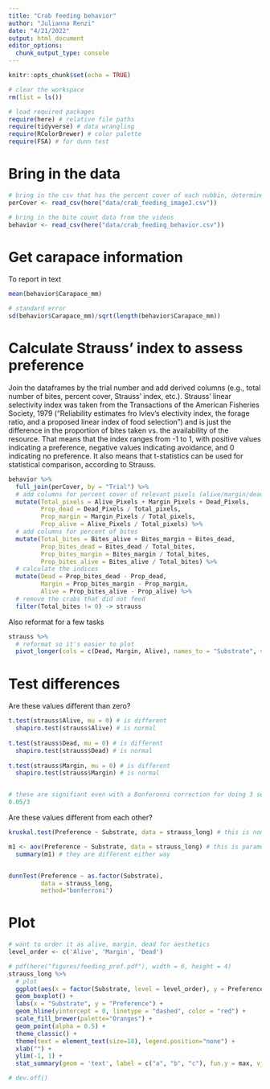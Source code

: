```yaml
---
title: "Crab feeding behavior"
author: "Julianna Renzi"
date: "4/21/2022"
output: html_document
editor_options: 
  chunk_output_type: console
---
```


```r
knitr::opts_chunk$set(echo = TRUE)

# clear the workspace
rm(list = ls())

# load required packages
require(here) # relative file paths
require(tidyverse) # data wrangling
require(RColorBrewer) # color palette
require(FSA) # for dunn test
```

# Bring in the data

```r
# bring in the csv that has the percent cover of each nubbin, determined beforehand using ImageJ
perCover <- read_csv(here("data/crab_feeding_imageJ.csv"))

# bring in the bite count data from the videos
behavior <- read_csv(here("data/crab_feeding_behavior.csv"))
```

# Get carapace information

To report in text

```r
mean(behavior$Carapace_mm)

# standard error
sd(behavior$Carapace_mm)/sqrt(length(behavior$Carapace_mm))
```

# Calculate Strauss' index to assess preference

Join the dataframes by the trial number and add derived columns (e.g., total number of bites, percent cover, Strauss' index, etc.). Strauss' linear selectivity index was taken from the Transactions of the American Fisheries Society, 1979 ("Reliability estimates fro Ivlev's electivity index, the forage ratio, and a proposed linear index of food selection") and is just the difference in the proportion of bites taken vs. the availability of the resource. That means that the index ranges from -1 to 1, with positive values indicating a preference, negative values indicating avoidance, and 0 indicating no preference. It also means that t-statistics can be used for statistical comparison, according to Strauss.

```r
behavior %>% 
  full_join(perCover, by = "Trial") %>% 
  # add columns for percent cover of relevant pixels (alive/margin/dead-where we counted bites)
  mutate(Total_pixels = Alive_Pixels + Margin_Pixels + Dead_Pixels,
         Prop_dead = Dead_Pixels / Total_pixels,
         Prop_margin = Margin_Pixels / Total_pixels,
         Prop_alive = Alive_Pixels / Total_pixels) %>% 
  # add columns for percent of bites
  mutate(Total_bites = Bites_alive + Bites_margin + Bites_dead,
         Prop_bites_dead = Bites_dead / Total_bites,
         Prop_bites_margin = Bites_margin / Total_bites,
         Prop_bites_alive = Bites_alive / Total_bites) %>% 
  # calculate the indices
  mutate(Dead = Prop_bites_dead - Prop_dead,
         Margin = Prop_bites_margin - Prop_margin,
         Alive = Prop_bites_alive - Prop_alive) %>% 
  # remove the crabs that did not feed
  filter(Total_bites != 0) -> strauss
```

Also reformat for a few tasks

```r
strauss %>% 
  # reformat so it's easier to plot
  pivot_longer(cols = c(Dead, Margin, Alive), names_to = "Substrate", values_to = "Preference") -> strauss_long
```

# Test differences

Are these values different than zero?

```r
t.test(strauss$Alive, mu = 0) # is different
  shapiro.test(strauss$Alive) # is normal
  
t.test(strauss$Dead, mu = 0) # is different
  shapiro.test(strauss$Dead) # is normal
  
t.test(strauss$Margin, mu = 0) # is different
  shapiro.test(strauss$Margin) # is normal


# these are signifiant even with a Bonferonni correction for doing 3 separate tests:
0.05/3
```

Are these values different from each other? 

```r
kruskal.test(Preference ~ Substrate, data = strauss_long) # this is non-parametric

m1 <- aov(Preference ~ Substrate, data = strauss_long) # this is parametric
  summary(m1) # they are different either way


dunnTest(Preference ~ as.factor(Substrate),
         data = strauss_long,
         method="bonferroni")
```

# Plot 

```r
# want to order it as alive, margin, dead for aesthetics
level_order <- c('Alive', 'Margin', 'Dead') 

# pdf(here("figures/feeding_pref.pdf"), width = 6, height = 4)
strauss_long %>% 
  # plot
  ggplot(aes(x = factor(Substrate, level = level_order), y = Preference, fill = Substrate)) +
  geom_boxplot() +
  labs(x = "Substrate", y = "Preference") +
  geom_hline(yintercept = 0, linetype = "dashed", color = "red") +
  scale_fill_brewer(palette="Oranges") + 
  geom_point(alpha = 0.5) +
  theme_classic() +
  theme(text = element_text(size=18), legend.position="none") +
  xlab("") +
  ylim(-1, 1) +
  stat_summary(geom = 'text', label = c("a", "b", "c"), fun.y = max, vjust = -1, size=6, color = c("black", "black", "black")) # add letters for significance

# dev.off()

```





